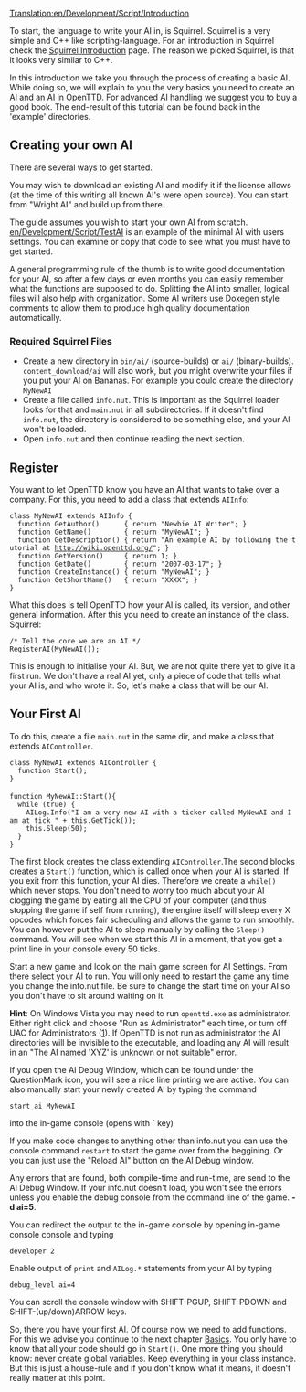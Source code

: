 [[Translation:en/Development/Script/Introduction]]
{{en/Development/Script/Navigation}}

To start, the language to write your AI in, is Squirrel. Squirrel is a very simple and C++ like scripting-language. For an introduction in Squirrel check the [[en/Development/Script/Squirrel|Squirrel Introduction]] page. The reason we picked Squirrel, is that it looks very similar to C++.

In this introduction we take you through the process of creating a basic AI. While doing so, we will explain to you the very basics you need to create an AI and an AI in OpenTTD. For advanced AI handling we suggest you to buy a good book. The end-result of this tutorial can be found back in the 'example' directories.

==Creating your own AI==
There are several ways to get started.

You may wish to download an existing AI and modify it if the license allows (at the time of this writing all known AI's were open source). You can start from "Wright AI" and build up from there. 

The guide assumes you wish to start your own AI from scratch. [[en/Development/Script/TestAI]] is an example of the minimal AI with users settings. You can examine or copy that code to see what you must have to get started. 

A general programming rule of the thumb is to write good documentation for your AI, so after a few days or even months you can easily remember what the functions are supposed to do. Splitting the AI into smaller, logical files will also help with organization. Some AI writers use Doxegen style comments to allow them to produce high quality documentation automatically.

===Required Squirrel Files ===
* Create a new directory in <code>bin/ai/</code> (source-builds) or <code>ai/</code> (binary-builds). <code>content_download/ai</code> will also work, but you might overwrite your files if you put your AI on Bananas. For example you could create the directory <code>MyNewAI</code>
* Create a file called <code>info.nut</code>. This is important as the Squirrel loader looks for that and <code>main.nut</code> in all subdirectories. If it doesn't find <code>info.nut</code>, the directory is considered to be something else, and your AI won't be loaded.
* Open <code>info.nut</code> and then continue reading the next section.

==Register==

You want to let OpenTTD know you have an AI that wants to take over a company. For this, you need to add a class that extends <code>AIInfo</code>:

 class MyNewAI extends AIInfo {
   function GetAuthor()      { return "Newbie AI Writer"; }
   function GetName()        { return "MyNewAI"; }
   function GetDescription() { return "An example AI by following the tutorial at http://wiki.openttd.org/"; }
   function GetVersion()     { return 1; }
   function GetDate()        { return "2007-03-17"; }
   function CreateInstance() { return "MyNewAI"; }
   function GetShortName()   { return "XXXX"; }
 }

What this does is tell OpenTTD how your AI is called, its version, and other general information. After this you need to create an instance of the class.
Squirrel:

 /* Tell the core we are an AI */
 RegisterAI(MyNewAI());

This is enough to initialise your AI. But, we are not quite there yet to give it a first run. We don't have a real AI yet, only a piece of code that tells what your AI is, and who wrote it. So, let's make a class that will be our AI.

==Your First AI==

To do this, create a file <code>main.nut</code> in the same dir, and make a class that extends <code>AIController</code>.

 class MyNewAI extends AIController {
   function Start();
 }
 
 function MyNewAI::Start(){
   while (true) {
     AILog.Info("I am a very new AI with a ticker called MyNewAI and I am at tick " + this.GetTick());
     this.Sleep(50);
   }
 }

The first block creates the class extending <code>AIController</code>.The second blocks creates a <code>Start()</code> function, which is called once when your AI is started. If you exit from this function, your AI dies. Therefore we create a <code>while()</code> which never stops. 
You don't need to worry too much about your AI clogging the game by eating all the CPU of your computer (and thus stopping the game if self from running), the engine itself will sleep every X opcodes which forces fair scheduling and allows the game to run smoothly. You can however put the AI to sleep manually by calling the <code>Sleep()</code> command. You will see when we start this AI in a moment, that you get a print line in your console every 50 ticks.

Start a new game and look on the main game screen for AI Settings. From there select your AI to run. You will only need to restart the game any time you change the info.nut file. Be sure to change the start time on your AI so you don't have to sit around waiting on it.

'''Hint''':
On Windows Vista you may need to run <code>openttd.exe</code> as administrator. Either right click and choose "Run as Administrator" each time, or turn off UAC for Administrators ([http://www.howtogeek.com/howto/windows-vista/disable-user-account-controluac-for-administrators-only/]).
If OpenTTD is not run as administrator the AI directories will be invisible to the executable, and loading any AI will result in an "The AI named 'XYZ' is unknown or not suitable" error.

If you open the AI Debug Window, which can be found under the QuestionMark icon, you will see a nice line printing we are active. You can also manually start your newly created AI by typing the command
 start_ai MyNewAI
into the in-game console (opens with '''`''' key)

If you make code changes to anything other than info.nut you can use the console command <code>restart</code> to start the game over from the beggining. Or you can just use the "Reload AI" button on the AI Debug window.

Any errors that are found, both compile-time and run-time, are send to the AI Debug Window. If your info.nut doesn't load, you won't see the errors unless you enable the debug console from the command line of the game. '''-d ai=5'''.


You can redirect the output to the in-game console by opening in-game console console and typing
 developer 2
Enable output of <code>print</code> and <code>AILog.*</code> statements from your AI by typing
 debug_level ai=4

You can scroll the console window with SHIFT-PGUP, SHIFT-PDOWN and SHIFT-(up/down)ARROW keys.

So, there you have your first AI. Of course now we need to add functions. For this we advise you continue to the next chapter [[en/Development/Script/Basics|Basics]]. You only have to know that all your code should go in <code>Start()</code>. One more thing you should know: never create global variables. Keep everything in your class instance. But this is just a house-rule and if you don't know what it means, it doesn't really matter at this point.